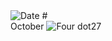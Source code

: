 
<RunningHead />
<Image src="/title-imprint.png" height={50} width={50} alt="Date" className="title-imprint"/>
# <div id="date">October <Image className="four-dot" src="/four-dot.png" height={15} width={15} alt="Four dot" />27</div>
